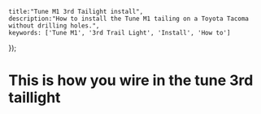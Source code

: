 

    title:"Tune M1 3rd Tailight install",
    description:"How to install the Tune M1 tailing on a Toyota Tacoma without drilling holes.",
    keywords: ['Tune M1', '3rd Trail Light', 'Install', 'How to']
});


<MdxLayout>
    <h1>This is how you wire in the tune 3rd taillight</h1>
</MdxLayout>
